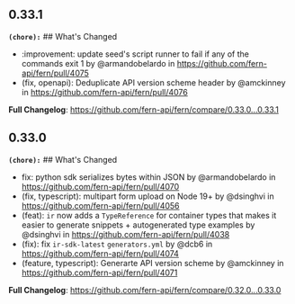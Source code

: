 ## 0.33.1
**`(chore):`** ## What's Changed
* :improvement: update seed's script runner to fail if any of the commands exit 1 by @armandobelardo in https://github.com/fern-api/fern/pull/4075
* (fix, openapi): Deduplicate API version scheme header by @amckinney in https://github.com/fern-api/fern/pull/4076


**Full Changelog**: https://github.com/fern-api/fern/compare/0.33.0...0.33.1

## 0.33.0
**`(chore):`** ## What's Changed
* fix: python sdk serializes bytes within JSON by @armandobelardo in https://github.com/fern-api/fern/pull/4070
* (fix, typescript): multipart form upload on Node 19+ by @dsinghvi in https://github.com/fern-api/fern/pull/4056
* (feat): `ir` now adds a `TypeReference` for container types that makes it easier to generate snippets + autogenerated type examples by @dsinghvi in https://github.com/fern-api/fern/pull/4038
* (fix): fix `ir-sdk-latest` `generators.yml` by @dcb6 in https://github.com/fern-api/fern/pull/4074
* (feature, typescript): Generarte API version scheme by @amckinney in https://github.com/fern-api/fern/pull/4071


**Full Changelog**: https://github.com/fern-api/fern/compare/0.32.0...0.33.0

